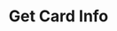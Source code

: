 ---
title: "Get Card Info"
api: "GET /billing/get-card"
description: "Assign a new delivery in the system"
---